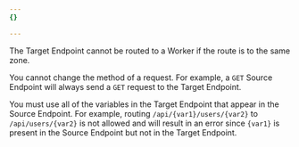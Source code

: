 ```yaml
---
{}

---
```


The Target Endpoint cannot be routed to a Worker if the route is to the same zone.

You cannot change the method of a request. For example, a `GET` Source Endpoint will always send a `GET` request to the Target Endpoint.

You must use all of the variables in the Target Endpoint that appear in the Source Endpoint. For example, routing `/api/{var1}/users/{var2}` to `/api/users/{var2}` is not allowed and will result in an error since `{var1}` is present in the Source Endpoint but not in the Target Endpoint.
